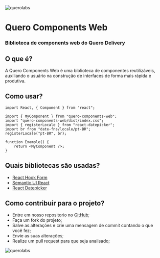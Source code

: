 <Meta title="Introduction" />

<style>{`
  @media (max-width: 1080px) {
  html {
      font-size: 93.75%;
    }
  }

  @media (max-width: 720) {
    html {
      font-size: 87.5%;
    }
  }

  h1, h2, h3, h4, h5, h6 {
    font-size: 1.5rem;
    letter-spacing: 0.05rem;
  }

  .main > p,
  .main li {
    font-size: 1.2rem;
    line-height: 2rem;
  }

  .header {
    display: flex;
    flex-direction: column;
    align-items: center;
  }

  .header img {
    height: 20rem;
    width: 20rem;
  }

  .header h1 {
    color: #9B4DEE;
  }

  .main,
  .title,
  .footer {
    margin: 3rem 0 0;
  }

  .main img {
    margin-top: 2rem;
    width: 28rem;
  }

`}</style>


<div className="header">
    <img src="./querolabs.png" alt="querolabs"/>
    <h1>Quero Components Web</h1>
    <h3>Biblioteca de components web do Quero Delivery</h3>
</div>

<div className="main">
    <h2>O que é?</h2>
    <p>A Quero Components Web é uma biblioteca de componentes reutilizáveis, auxiliando o usuário na construção de interfaces de forma mais rápida e produtiva. </p>
</div>

<div className="title">
    <h2>Como usar?</h2>
</div>


```tsx
import React, { Component } from "react";

import { MyComponent } from "quero-components-web";
import "quero-components-web/dist/index.css";
import { registerLocale } from "react-datepicker";
import br from "date-fns/locale/pt-BR";
registerLocale("pt-BR", br);

function Example() {
    return <MyComponent />;
}
```

<div className="main">
  <h2>Quais bibliotecas são usadas?</h2>

  <ul>
    <li><a href="https://react-hook-form.com/" target="_blank"> React Hook Form </a></li>
    <li><a href="https://react.semantic-ui.com" target="_blank"> Semantic UI React </a></li>
    <li><a href="https://reactdatepicker.com/" target="_blank"> React Datepicker </a></li>
  </ul>

</div>

<div className="main">
  <h2>Como contribuir para o projeto?</h2>

  <ul>
    <li>Entre em nosso repositorio no <a href="https://github.com/QueroDelivery/quero-components-web" target="_blank"> GitHub</a>;</li>
    <li>Faça um fork do projeto;</li>
    <li>Salve as alterações e crie uma mensagem de commit contando o que você fez;</li>
    <li>Envie as suas alterações;</li>
    <li>Realize um pull request para que seja analisado;</li>
  </ul>

  <img src="./sharing.svg" alt="querolabs"/>

</div>
